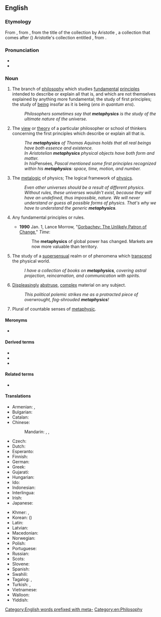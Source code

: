 ==English==
{{wikipedia}}

===Etymology===
From {{der|en|la|metaphysica}}, from {{der|en|gkm|μεταφυσικά}}, from the title of the collection by Aristotle {{m|grc|[[μετά|μετὰ]] [[τά|τὰ]] [[φυσικά]]}}, a collection that comes after ({{m|grc|μετά}}) Aristotle's collection entitled {{m|grc|[[τά|τὰ]] [[φυσικά]]}}, from {{m|grc|φυσικός||natural}}.

===Pronunciation===
* {{IPA|/mɛtəˈfɪzɪks/|lang=en}}
* {{enPR|mĕ'təfĭziks}}

===Noun===
{{en-noun|~|metaphysics}}

# {{lb|en|philosophy|uncountable}} The branch of [[philosophy]] which studies [[fundamental]] [[principles]] intended to describe or explain all that is, and which are not themselves explained by anything more fundamental; the study of first principles; the study of [[being]] insofar as it is being (''ens in quantum ens'').
#: ''Philosophers sometimes say that '''metaphysics''' is the study of the ultimate nature of the universe.''
# {{lb|en|philosophy|countable}} The [[view]] or [[theory]] of a particular philosopher or school of thinkers concerning the first principles which describe or explain all that is.
#: ''The '''metaphysics''' of Thomas Aquinas holds that all real beings have both essence and existence.''
#: ''In Aristotelian '''metaphysics''' physical objects have both form and matter.''
#: ''In his ''Pensées'', Pascal mentioned some first principles recognized within his '''metaphysics''': space, time, motion, and number.''
# {{lb|en|logic|uncountable|by extension from the philosophical sense}} The [[metalogic]] of physics; The logical framework of [[physics]].
#: ''Even other universes should be a result of different physics. Without rules, these universes wouldn't exist, because they will have an undefined, thus impossible, nature. We will never understand or guess all possible forms of physics. That's why we have to understand the generic '''metaphysics'''.''
# {{lb|en|uncountable|by extension from the philosophical sense}} Any fundamental principles or rules.
#* '''1990''' Jan. 1, Lance Morrow, "[http://www.time.com/time/magazine/article/0,9171,969082,00.html Gorbachev: The Unlikely Patron of Change]," ''Time'':
#*: The '''metaphysics''' of global power has changed. Markets are now more valuable than territory.
# {{lb|en|uncountable}} The study of a [[supersensual]] realm or of phenomena which [[transcend]] the physical world.
#: ''I have a collection of books on '''metaphysics''', covering astral projection, reincarnation, and communication with spirits.''
# {{lb|en|uncountable}} [[displeasing|Displeasing]]ly [[abstruse]], [[complex]] material on any subject.
#: ''This political polemic strikes me as a protracted piece of overwrought, fog-shrouded '''metaphysics'''!''
# {{lb|en|countable}} Plural of countable senses of [[metaphysic]].

====Meronyms====
* {{l|en|ontology}}

====Derived terms====
* {{l|en|metaphysical}}
* {{l|en|metaphysician}}
* {{l|en|metaphysicist}}

====Related terms====
* {{l|en|physics}}

====Translations====
{{trans-top|branch of philosophy that studies first principles}}
* Armenian: {{t+|hy|բնազանցություն}}, {{t+|hy|մետաֆիզիկա}}
* Bulgarian: {{t+|bg|метафизика|f|tr=metafízika|sc=Cyrl}}
* Catalan: {{t|ca|metafísica|f}}
* Chinese:
*: Mandarin: {{t+|cmn|形而上學|sc=Hani}}, {{t+|cmn|形而上学|tr=xíng'érshàngxué|sc=Hani}}, {{t+|cmn|形上|tr=xíngshàng|sc=Hani}}
* Czech: {{t+|cs|metafyzika|f}}
* Dutch: {{t+|nl|metafysica}}
* Esperanto: {{t|eo|metafiziko}}
* Finnish: {{t+|fi|metafysiikka}}
* German: {{t+|de|Metaphysik|f}}
* Greek: {{t+|el|μεταφυσική|f}}
* Gujarati: {{t|gu|તત્ત્વમીમાંસા}}
* Hungarian: {{t+|hu|metafizika}}
* Ido: {{t+|io|metafiziko}}
* Indonesian: {{t+|id|metafisika}}
* Interlingua: {{t|ia|metaphysica}}
* Irish: {{t|ga|meitifisic|f}}
* Japanese: {{t|ja|形而上学|tr=けいじじょうがく, keijijōgaku|sc=Jpan}}
{{trans-mid}}
* Khmer: {{t+|km|បរមត្ថវិជ្ជា|tr=pakrakmat vityea|sc=Khmr}}, {{t|km|អស្តិរូបវិជ្ជា|sc=Khmr|tr=ɑhsdə ruup viccie}}
* Korean: {{t|ko|형이상학|sc=Kore}} ({{t+|ko|形而上學|sc=Kore}})
* Latin: {{t|la|metaphysica|f}}
* Latvian: {{t|lv|metafizika|f}}
* Macedonian: {{t|mk|метафизика|f|tr=metafízika}}
* Norwegian: {{t|no|metafysikk}}
* Polish: {{t+|pl|metafizyka|f}}
* Portuguese: {{t+|pt|metafísica|f}}
* Russian: {{t+|ru|метафи́зика|f}}
* Scots: {{t|sco|metapheisics}}
* Slovene: {{t+|sl|metafizika|f}}
* Spanish: {{t+|es|metafísica|f}}
* Swahili: {{t|sw|metafizikia}}
* Tagalog: {{t|tl|higliknayan}}, {{t|tl|labawsugnayan}}
* Turkish: {{t+|tr|metafizik}}, {{t|tr|mabaduttabiyye}}
* Vietnamese: {{t+|vi|siêu hình học}}
* Walloon: {{t|wa|metafizike|f}}
* Yiddish: {{t|yi|מעטאַפֿיזיק|f}}
{{trans-bottom}}

[[Category:English words prefixed with meta-]]
[[Category:en:Philosophy]]